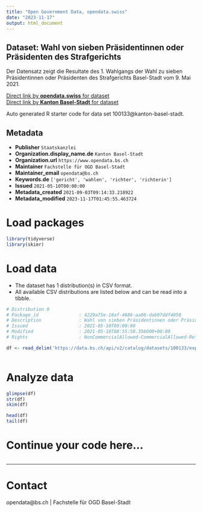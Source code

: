 ```yaml
---
title: "Open Government Data, opendata.swiss"
date: "2023-11-17"
output: html_document
---
```


## Dataset: Wahl von sieben Präsidentinnen oder Präsidenten des Strafgerichts

Der Datensatz zeigt die Resultate des 1. Wahlgangs der Wahl zu sieben Präsidentinnen oder Präsidenten des Strafgerichts Basel-Stadt vom 9. Mai 2021. 

[Direct link by **opendata.swiss** for dataset](https://opendata.swiss/de/dataset/wahl-von-sieben-prasidentinnen-oder-prasidenten-des-strafgerichts)<br>
[Direct link by **Kanton Basel-Stadt** for dataset](https://data.bs.ch/explore/dataset/100133/)

Auto generated R starter code for data set 100133@kanton-basel-stadt.

## Metadata

- **Publisher** `Staatskanzlei`
- **Organization.display_name.de** `Kanton Basel-Stadt`
- **Organization.url** `https://www.opendata.bs.ch`
- **Maintainer** `Fachstelle für OGD Basel-Stadt`
- **Maintainer_email** `opendata@bs.ch`
- **Keywords.de** `['gericht', 'wahlen', 'richter', 'richterin']`
- **Issued** `2021-05-10T00:00:00`
- **Metadata_created** `2021-09-03T09:14:33.218922`
- **Metadata_modified** `2023-11-17T01:45:55.463724`


# Load packages

```r

library(tidyverse)
library(skimr)

```

# Load data

-   The dataset has 1 distribution(s) in CSV format.
-   All available CSV distributions are listed below and can be read into a tibble.

```r

# Distribution 0
# Package_id               : 4229a75e-18af-4686-aa08-dab07ddf4058
# Description              : Wahl von sieben Präsidentinnen oder Präsidenten des Strafgerichts (csv)
# Issued                   : 2021-05-10T00:00:00
# Modified                 : 2021-05-10T08:55:58.356000+00:00
# Rights                   : NonCommercialAllowed-CommercialAllowed-ReferenceRequired

df <- read_delim('https://data.bs.ch/api/v2/catalog/datasets/100133/exports/csv')



```

# Analyze data

```r

glimpse(df)
str(df)
skim(df)

head(df)
tail(df)

```

# Continue your code here...

```r

```

------------------------------------------------------------------------

# Contact

opendata@bs.ch | Fachstelle für OGD Basel-Stadt
